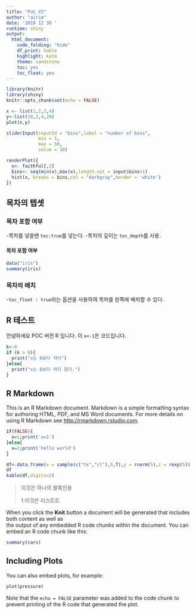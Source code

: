 ```yaml
---
title: "PoC_V2"
author: "airim"
date: '2019 12 30 '
runtime: shiny
output: 
  html_document: 
    code_folding: "hide"
    df_print: kable
    highlight: kate
    theme: sandstone
    toc: yes
    toc_float: yes
---
```


```r
library(knitr)
library(shiny)
knitr::opts_chunk$set(echo = FALSE)
```
```r
x <- list(1,2,3,4)
y<-list(10,2,4,20)
plot(x,y)

```
```r
sliderInput(inputId = "bins",label = "number of bins",
            min = 1,
            max = 50,
            value = 30)

renderPlot({
  x<- faithful[,2]
  bins<- seq(min(x),max(x),length.out = input$bins+1)
  hist(x, breaks = bins,col = "darkgray",border = 'white')
})

```

## 목차의 텝셋 {.tabset}

### 목차 포함 여부 {#toc_control}
-목차를 넣을땐 `toc:true`를 넣는다.
-목차의 깊이는 `toc_depth`를 사용.

#### 목차 포함 여부 {#toc_control}
```r
data("iris")
summary(iris)
```



### 목차의 배치 {#toc_layout1}
-`toc_float : true`라는 옵션을 사용하여 목차를 왼쪽에 배치할 수 있다.



## R 테스트
안녕하세요 POC 버전 R 입니다.
이 `x<-1`은 코드입니다.
```r
k<-0
if (k > 0){
  print("x는 0보다 작다")
}else{
  print("x는 0보다 작지 않다.")
}
```


## R Markdown

This is an R Markdown document. Markdown is a simple formatting syntax for authoring HTML, PDF, and MS Word documents. For more details on using R Markdown see <http://rmarkdown.rstudio.com>.
```r
if(FALSE){
  x=1;print('x=1')
}else{
  x=2;print('hello world')
}

```

```r
df<-data.frame(x = sample(c("tx","cl"),5,T),y = rnorm(5),z = rexp(5))
df
kable(df,digits=2)
```
>이것은 하나의 블록인용
> 
>1.이것은 리스트트


When you click the **Knit** button a document will be generated that includes both content as well as \
the output of any embedded R code chunks within the document. You can embed an R code chunk like this:

```r
summary(cars)
```

## Including Plots

You can also embed plots, for example:

```r
plot(pressure)
```

Note that the `echo = FALSE` parameter was added to the code chunk to prevent printing of the R code that generated the plot.
